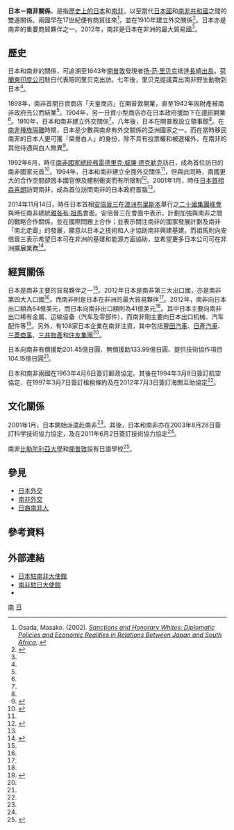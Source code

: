 {{Infobox bilateral relations|日本－南非|日本|南非|mission2=[[南非駐日大使館|南非駐日大使館]]|mission1=[[日本駐南非大使館|日本駐南非大使館]]|envoytitle2=[[南非駐日本大使列表|大使]]|envoy2=[[莫侯·N·菲戈|莫侯·N·菲戈]]|envoytitle1=[[日本駐南非大使列表|大使]]|envoy1={{link-ja|廣木重之|廣木重之}}|map=Japan South Africa Locator.svg}}
'''日本－南非關係'''，是指[[日本歷史|歷史上的日本]]和[[南非歷史|南非]]，以至當代[[日本國|日本國]]和[[南非共和國|南非共和國]]之間的雙邊關係。兩國早在17世紀便有商貿往來<ref name="Diplomatic Policies and Economic Realities in Relations Between Japan and South Africa">Osada, Masako. (2002). [http://books.google.com/books?id=XmD52sveLMEC&pg=PA27&lpg=PA28&dq= ''Sanctions and Honorary Whites: Diplomatic Policies and Economic Realities in Relations Between Japan and South Africa,''].</ref>，並在1910年建立外交關係<ref name="SOUTH AFRICA-JAPAN RELATIONS">{{cite web|url=http://sajapan.org/wp-content/uploads/2013/05/SA-Japan-relations.pdf|title=SOUTH AFRICA-JAPAN RELATIONS|publisher=South African Embassy-Japan|accessdate=2015-04-28|archive-date=2016-03-04|archive-url=https://web.archive.org/web/20160304111555/http://sajapan.org/wp-content/uploads/2013/05/SA-Japan-relations.pdf|dead-url=no}}</ref>。日本亦是南非的重要商貿夥伴之一。2012年，南非是日本在非洲的最大貿易國<ref name="SOUTH AFRICA-JAPAN RELATIONS" />。

==歷史==
日本和南非的關係，可追溯至1643年[[開普敦|開普敦]]發現者[[扬·范·里贝克|扬·范·里贝克]]抵達[[長崎|長崎]][[出島|出島]]。[[荷蘭東印度公司|荷蘭東印度公司]]駐日代表{{link-ja|揚·范·恩薩或克|ヤン・ファン・エルセラック}}陪同里贝克出訪。七年後，里贝克提議賣出南非野生動物到日本<ref name="Diplomatic Policies and Economic Realities in Relations Between Japan and South Africa" />。

1898年，南非首間日資商店「天皇商店」在開普敦開業，直至1942年因財產被南非政府充公而結業<ref name="Diplomatic Policies and Economic Realities in Relations Between Japan and South Africa" />。1904年，另一日資小型商店亦在日本政府援助下在[[德班|德班]]開業<ref name="Diplomatic Policies and Economic Realities in Relations Between Japan and South Africa" />。1910年，日本和南非建立外交關係<ref name="SOUTH AFRICA-JAPAN RELATIONS" />。八年後，日本在開普敦設立領事館<ref name="Diplomatic Policies and Economic Realities in Relations Between Japan and South Africa" />。在[[南非種族隔離|南非種族隔離]]時期，日本是少數與南非有外交關係的亞洲國家之一。而在當時移民南非的日本人更可獲「榮譽白人」的身份，除不具有投票權和被選權外，在南非的其他待遇與白人無異<ref>{{cite news |last=Canaves |first=Sky |date=2008-06-19 |title=In South Africa, Chinese is the New Black |url=http://blogs.wsj.com/chinarealtime/2008/06/19/in-south-africa-chinese-is-the-new-black/?mg=blogs-wsj&url=http%253A%252F%252Fblogs.wsj.com%252Fchinarealtime%252F2008%252F06%252F19%252Fin-south-africa-chinese-is-the-new-black |newspaper=The Wall Street Journal |location=New York |access-date=2015-04-29 |archive-date=2016-03-28 |archive-url=https://web.archive.org/web/20160328074521/http://blogs.wsj.com/chinarealtime/2008/06/19/in-south-africa-chinese-is-the-new-black/?mg=blogs-wsj&url=http%253A%252F%252Fblogs.wsj.com%252Fchinarealtime%252F2008%252F06%252F19%252Fin-south-africa-chinese-is-the-new-black |dead-url=no }}</ref>。

1992年6月，時任[[南非總統|南非國家總統]][[弗雷德里克·威廉·德克勒克|弗雷德里克·威廉·德克勒克]]訪日，成為首位訪日的南非國家元首<ref name="data">{{cite web|url=http://www.mofa.go.jp/region/africa/s_africa/data.html|title=Japan-Republic of South Africa Relations (Basic Data)|publisher=Ministry of Foreign Affairs of Japan|accessdate=2015-04-28|archive-date=2021-01-19|archive-url=https://web.archive.org/web/20210119220502/https://www.mofa.go.jp/region/africa/s_africa/data.html|dead-url=no}}</ref>。1994年，日本和南非建立全面外交關係<ref name="SOUTH AFRICA-JAPAN RELATIONS" />，但與此同時，兩國更大的合作空間卻因本國官僚及體制衝突而有所限制<ref>{{cite book|last=Alden|first=Chris|url=http://www.jstor.org/stable/3518539|chapter="The Chrysanthemum and the Protea: Reinventing Japanese-South African Relations after Apartheid"|title=''African Affairs''|volume=101|number=404|date=2002-07|page=365-386|access-date=2015-04-28|archive-date=2019-06-13|archive-url=https://web.archive.org/web/20190613121754/https://www.jstor.org/stable/3518539|dead-url=no}}</ref>。2001年1月，時任[[日本首相|日本首相]][[森喜朗|森喜朗]]訪問南非，成為首位訪問南非的日本政府首腦<ref name="data" />。

2014年11月14日，時任日本首相[[安倍晉三|安倍晉三]]在[[澳洲|澳洲]][[布里斯本|布里斯本]]舉行之[[2014年二十國集團布里斯班峰會|二十國集團峰會]]與時任南非總統[[雅各布·祖馬|雅各布·祖馬]]會面。安倍晉三在會面中表示，計劃加強與南非之間的戰略合作關係，並在國際問題上合作；並表示關注南非的國家發展計劃及南非「南北走廊」的發展，願意以日本之技術和人才協助南非興建基建。而祖馬則向安倍晉三表示希望日本可在非洲的基建和能源方面協助，並希望更多日本公司可在非洲擴展業務<ref>{{cite web|url=http://www.mofa.go.jp/afr/af2/za/page3e_000272.html|title=Japan-South Africa Summit Meeting|date=2014-11-14|publisher=Ministry of Foreign Affairs of Japan|accessdate=2015-04-28|archive-date=2019-09-05|archive-url=https://web.archive.org/web/20190905081619/https://www.mofa.go.jp/afr/af2/za/page3e_000272.html|dead-url=no}}</ref>。

==經貿關係==
日本是南非主要的貿易夥伴之一<ref name="SOUTH AFRICA-JAPAN RELATIONS" />。2012年日本是南非第三大出口國，亦是南非第四大入口國<ref name="SOUTH AFRICA-JAPAN RELATIONS" />。而南非則是日本在非洲的最大貿易夥伴<ref name="SOUTH AFRICA-JAPAN RELATIONS" />。2012年，南非向日本出口額為64億美元，而日本向南非出口額則為41億美元<ref name="SOUTH AFRICA-JAPAN RELATIONS" />。其中日本主要向南非出口稀有金属、运输设备（汽车及零部件），而南非剛主要向日本出口机械、汽车配件等<ref name="南アフリカ基礎データ">{{cite web|url=http://www.mofa.go.jp/mofaj/area/s_africa/data.html|title=南アフリカ基礎データ|publisher=外務省|date=2015-04-17|accessdate=2015-04-28|archive-date=2021-02-24|archive-url=https://web.archive.org/web/20210224200042/https://www.mofa.go.jp/mofaj/area/s_africa/data.html|dead-url=no}}</ref>。另外，有108家日本企業在南非注資，其中包括[[豐田汽車|豐田汽車]]、[[日產汽車|日產汽車]]、[[三菱商事|三菱商事]]、[[三井物產|三井物產]]和[[住友集團|住友集團]]<ref name="SOUTH AFRICA-JAPAN RELATIONS" />。

日本向南非有償援助201.45億日圓、無償援助133.99億日圓、提供技術協作項目104.15億日圓<ref name="南アフリカ基礎データ" />。

日本和南非兩國在1963年4月6日簽訂郵政協定。其後在1994年3月8日簽訂航空協定、在1997年3月7日簽訂租稅條約及在2012年7月3日簽訂海關互助協定<ref name="南アフリカ基礎データ" />。

==文化關係==
2001年1月，日本開始派遣{{link-ja|青年海外協力隊|青年海外協力隊}}赴南非<ref name="南アフリカ基礎データ" />。其後，日本和南非亦在2003年8月28日簽訂科学技術協力協定，及在2011年6月2日簽訂技術協力協定<ref name="南アフリカ基礎データ" />。

南非[[比勒陀利亞大學|比勒陀利亞大學]]和[[開普敦|開普敦]]設有日語學校<ref>{{cite web|url=http://www.za.emb-japan.go.jp/en/topics/languageSchools.html|title=Japanese Language schools in South Africa|publisher=Embassy of Japan in South Africa|accessdate=2015-04-28|archive-date=2019-06-12|archive-url=https://web.archive.org/web/20190612153050/https://www.za.emb-japan.go.jp/en/topics/languageSchools.html|dead-url=no}}</ref>。

==參見==
*[[日本外交|日本外交]]
*[[南非外交|南非外交]]
*[[日裔南非人|日裔南非人]]

==參考資料==
{{reflist}}

==外部連結==
*[http://www.za.emb-japan.go.jp/index_jp.html 日本駐南非大使館] {{Wayback|url=http://www.za.emb-japan.go.jp/index_jp.html |date=20210120194605 }}
*[http://www.sajapan.org/ 南非駐日大使館] {{Wayback|url=http://www.sajapan.org/ |date=20200605145456 }}
*{{lang|ja|牧野久美子・佐藤千鶴子『ポスト移行期南アフリカの社会変容』調査研究報告書-第８章[http://www.ide.go.jp/Japanese/Publish/Download/Report/2010/pdf/2010_416_08.pdf 南アフリカの移行と日本の市民社会]}} 

{{日本外交}}
{{南非外交}}
[[Category:日本雙邊關係|南]]
[[Category:南非雙邊關係|日]]